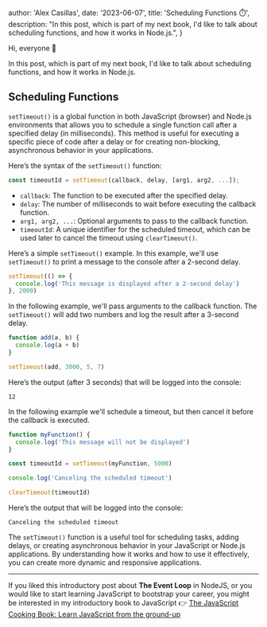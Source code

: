 
  author: 'Alex Casillas',
  date: '2023-06-07',
  title: 'Scheduling Functions ⏱️',
  description:
    "In this post, which is part of my next book, I'd like to talk about scheduling functions, and how it works in Node.js.",
}


Hi, everyone 👋

In this post, which is part of my next book, I'd like to talk about scheduling functions, and how it works in Node.js.

## Scheduling Functions

`setTimeout()` is a global function in both JavaScript (browser) and Node.js environments that allows you to schedule a single function call after a specified delay (in milliseconds). This method is useful for executing a specific piece of code after a delay or for creating non-blocking, asynchronous behavior in your applications.

Here’s the syntax of the `setTimeout()` function:

```js
const timeoutId = setTimeout(callback, delay, [arg1, arg2, ...]);
```

- `callback`: The function to be executed after the specified delay.
- `delay`: The number of milliseconds to wait before executing the callback function.
- `arg1, arg2, ...`: Optional arguments to pass to the callback function.
- `timeoutId`: A unique identifier for the scheduled timeout, which can be used later to cancel the timeout using `clearTimeout()`.

Here’s a simple `setTimeout()` example. In this example, we'll use `setTimeout()` to print a message to the console after a 2-second delay.

```js
setTimeout(() => {
  console.log('This message is displayed after a 2-second delay')
}, 2000)
```

In the following example, we'll pass arguments to the callback function. The `setTimeout()` will add two numbers and log the result after a 3-second delay.

```js
function add(a, b) {
  console.log(a + b)
}

setTimeout(add, 3000, 5, 7)
```

Here’s the output (after 3 seconds) that will be logged into the console:

```
12
```

In the following example we'll schedule a timeout, but then cancel it before the callback is executed.

```js
function myFunction() {
  console.log('This message will not be displayed')
}

const timeoutId = setTimeout(myFunction, 5000)

console.log('Canceling the scheduled timeout')

clearTimeout(timeoutId)
```

Here’s the output that will be logged into the console:

```
Canceling the scheduled timeout
```

The `setTimeout()` function is a useful tool for scheduling tasks, adding delays, or creating asynchronous behavior in your JavaScript or Node.js applications. By understanding how it works and how to use it effectively, you can create more dynamic and responsive applications.

---

If you liked this introductory post about **The Event Loop** in NodeJS, or you would like to start learning JavaScript to bootstrap your career, you might be interested in my introductory book to JavaScript 👉 [The JavaScript Cooking Book: Learn JavaScript from the ground-up](https://www.amazon.com/-/es/Alex-Casillas/dp/B0BW2GGHHT)
